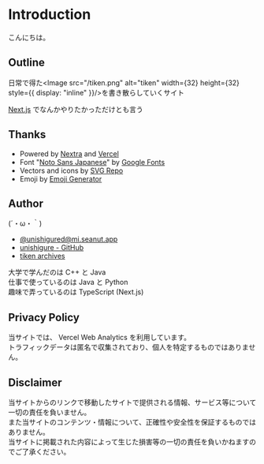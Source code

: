 
# Introduction

こんにちは。

## Outline

日常で得た<Image src="/tiken.png" alt="tiken" width={32} height={32} style={{ display: "inline" }}/>を書き散らしていくサイト

[Next.js](https://nextjs.org/) でなんかやりたかっただけとも言う

## Thanks

- Powered by [Nextra](https://nextra.site/) and [Vercel](https://vercel.com/)
- Font "[Noto Sans Japanese](https://fonts.google.com/noto/specimen/Noto+Sans+JP)" by [Google Fonts](https://fonts.google.com/)
- Vectors and icons by [SVG Repo](https://www.svgrepo.com)
- Emoji by [Emoji Generator](https://emoji-gen.ninja/)

## Author

(´・ω・｀)

- [@unishigured@mi.seanut.app](https://mi.seanut.app/@unishigured)
- [unishigure - GitHub](https://github.com/unishigure)
- [tiken archives](https://misskey.io/clips/9gzvpkm352)

大学で学んだのは C++ と Java<br/>
仕事で使っているのは Java と Python<br/>
趣味で弄っているのは TypeScript (Next.js)

## Privacy Policy

当サイトでは、 Vercel Web Analytics を利用しています。<br/>
トラフィックデータは匿名で収集されており、個人を特定するものではありません。

## Disclaimer

当サイトからのリンクで移動したサイトで提供される情報、サービス等について一切の責任を負いません。<br/>
また当サイトのコンテンツ・情報について、正確性や安全性を保証するものではありません。<br/>
当サイトに掲載された内容によって生じた損害等の一切の責任を負いかねますのでご了承ください。
